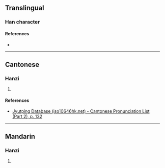 {{character info/new}}
==Translingual==

===Han character===
{{Han char|rn=75|rad=木|as=11|sn=15|four=44958|canj=DTHJ|ids=⿰木莑}}

====References====
* {{Han ref|kx=0551.100|dkj=15463|hdz=21275.020|uh=6A25|ud=27173|bh=E5E9|bd=58857}}

----

==Cantonese==

===Hanzi===
{{yue-hanzi|jyut=[[pung4]]|y=pung4}}

# {{rfdef|yue|sort=木11}}

====References====
* [http://www.iso10646hk.net/jp/document/download.jsp Jyutping Database (iso10646hk.net) - Cantonese Pronunciation List (Part 2), p. 132]

----

==Mandarin==

===Hanzi===
{{cmn-hanzi|pin=[[péng]] ([[peng2]])|wg=p'eng<sup>2</sup>}}

# {{rfdef|cmn|sort=木11}}